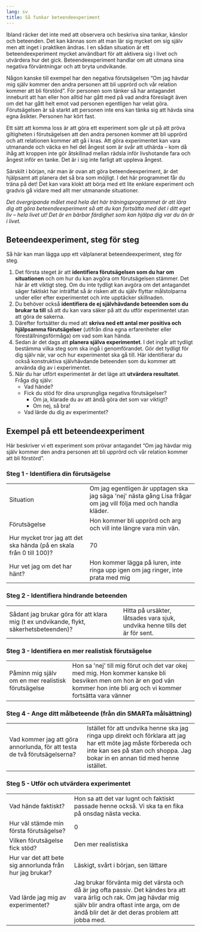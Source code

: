 ```yaml
---
lang: sv
title: Så funkar beteendeexperiment
---
```


Ibland räcker det inte med att observera och beskriva sina tankar,
känslor och beteenden. Det kan kännas som att man lär sig mycket om sig
själv men att inget i praktiken ändras. I en sådan situation är ett
beteendeexperiment mycket användbart för att aktivera sig i livet och
utvärdera hur det gick. Beteendeexperiment handlar om att utmana sina
negativa förväntningar och att bryta undvikande. 

Någon kanske till exempel har den negativa förutsägelsen "Om jag hävdar
mig själv kommer den andra personen att bli upprörd och vår relation
kommer att bli förstörd". För personen som tänker så har antagandet
inneburit att han eller hon alltid har gått med på vad andra
föreslagit även om det har gått helt emot vad personen egentligen har
velat göra. Förutsägelsen är så starkt att personen inte ens kan tänka
sig att hävda sina egna åsikter. Personen har kört fast.

Ett sätt att komma loss är att göra ett experiment som går ut på att
pröva giltigheten i förutsägelsen att den andra personen kommer att bli
upprörd och att relationen kommer att gå i kras. Att göra experimentet
kan vara utmanande och väcka en hel del ångest som är svår att uthärda
-- kom då ihåg att kroppen inte gör åtskillnad mellan rädsla inför
livshotande fara och ångest inför en tanke. Det är i sig inte farligt
att uppleva ångest.

Särskilt i början, när man är ovan att göra beteendeexperiment, är det
hjälpsamt att planera det så bra som möjligt. I det här programmet får
du träna på det! Det kan vara klokt att börja med ett lite enklare
experiment och gradvis gå vidare med allt mer utmanande situationer.

*Det övergripande målet med hela det här träningsprogrammet är att lära
dig att göra beteendeexperiment så att du kan fortsätta med det i ditt
eget liv -- hela livet ut! Det är en bärbar färdighet som kan hjälpa dig
var du än är i livet.*

## Beteendeexperiment, steg för steg

Så här kan man lägga upp ett välplanerat beteendeexperiment, steg för
steg.

1.  Det första steget är att **identifiera förutsägelsen som du har om
    situationen** och om hur du kan avgöra om förutsägelsen stämmer. Det
    här är ett viktigt steg. Om du inte tydligt kan avgöra om det
    antagandet säger faktiskt har inträffat så är risken att du själv
    flyttar målstolparna under eller efter experimentet och inte
    upptäcker skillnaden.
2.  Du behöver också **identifiera de ej självhävdande beteenden som du
    brukar ta till** så att du kan vara säker på att du utför
    experimentet utan att göra de sakerna.
3.  Därefter fortsätter du med att **skriva ned ett antal mer positiva
    och hjälpsamma förutsägelser** (utifrån dina egna erfarenheter eller
    föreställningsförmåga) om vad som kan hända. 
4.  Sedan är det dags att **planera själva experimentet**. I det ingår
    att tydligt bestämma vilka steg som ska ingå i genomförandet. Gör
    det tydligt för dig själv när, var och hur experimentet ska gå till.
    Här identifierar du också konstruktiva självhävdande beteenden som
    du kommer att använda dig av i experimentet.
5.  När du har utfört experimentet är det läge
    att **utvärdera resultatet**. Fråga dig själv:
    -   Vad hände?
    -   Fick du stöd för dina ursprungliga negativa förutsägelser?
        -   Om ja, klarade du av att ändå göra det som var viktigt?
        -   Om nej, så bra!
    -   Vad lärde du dig av experimentet?

## Exempel på ett beteendeexperiment

Här beskriver vi ett experiment som prövar antagandet "Om jag hävdar mig
själv kommer den andra personen att bli upprörd och vår relation kommer
att bli förstörd".

### Steg 1 - Identifiera din förutsägelse

  ---------------------------------------------------------------------- --------------------------------------------------------------------------------------------------------------------
  Situation                                                              Om jag egentligen är upptagen ska jag säga \'nej\' nästa gång Lisa frågar om jag vill följa med och handla kläder.
  Förutsägelse                                                           Hon kommer bli upprörd och arg och vill inte längre vara min vän.
  Hur mycket tror jag att det ska hända (på en skala från 0 till 100)?   70
  Hur vet jag om det har hänt?                                           Hon kommer lägga på luren, inte ringa upp igen om jag ringer, inte prata med mig
  ---------------------------------------------------------------------- --------------------------------------------------------------------------------------------------------------------

### Steg 2 - Identifiera hindrande beteenden

  ---------------------------------------------------------------------------------------- -----------------------------------------------------------------------------
  Sådant jag brukar göra för att klara mig (t ex undvikande, flykt, säkerhetsbeteenden)?   Hitta på ursäkter, låtsades vara sjuk, undvika henne tills det är för sent.
  ---------------------------------------------------------------------------------------- -----------------------------------------------------------------------------

### Steg 3 - Identifiera en mer realistisk förutsägelse

  ---------------------------------------------------- -----------------------------------------------------------------------------------------------------------------------------------------------------------------------------
  Påminn mig själv om en mer realistisk förutsägelse   Hon sa \'nej\' till mig förut och det var okej med mig. Hon kommer kanske bli besviken men om hon är en god vän kommer hon inte bli arg och vi kommer fortsätta vara vänner
  ---------------------------------------------------- -----------------------------------------------------------------------------------------------------------------------------------------------------------------------------

### Steg 4 - Ange ditt målbeteende (från din SMARTa målsättning)

  --------------------------------------------------------------------------- --------------------------------------------------------------------------------------------------------------------------------------------------------------------------------------------------
  Vad kommer jag att göra annorlunda, för att testa de två förutsägelserna?   Istället för att undvika henne ska jag ringa upp direkt och förklara att jag har ett möte jag måste förbereda och inte kan ses på stan och shoppa. Jag bokar in en annan tid med henne istället.
  --------------------------------------------------------------------------- --------------------------------------------------------------------------------------------------------------------------------------------------------------------------------------------------

### Steg 5 - Utför och utvärdera experimentet

  ---------------------------------------------------------- -------------------------------------------------------------------------------------------------------------------------------------------------------------------------------------------------------------------
  Vad hände faktiskt?                                        Hon sa att det var lugnt och faktiskt passade henne också. Vi ska ta en fika på onsdag nästa vecka.
  Hur väl stämde min första förutsägelse?                    0
  Vilken förutsägelse fick stöd?                             Den mer realistiska
  Hur var det att bete sig annorlunda från hur jag brukar?   Läskigt, svårt i början, sen lättare
  Vad lärde jag mig av experimentet?                         Jag brukar förvänta mig det värsta och då är jag ofta passiv. Det kändes bra att vara ärlig och rak. Om jag hävdar mig själv blir andra oftast inte arga, om de ändå blir det är det deras problem att jobba med.
  ---------------------------------------------------------- -------------------------------------------------------------------------------------------------------------------------------------------------------------------------------------------------------------------
